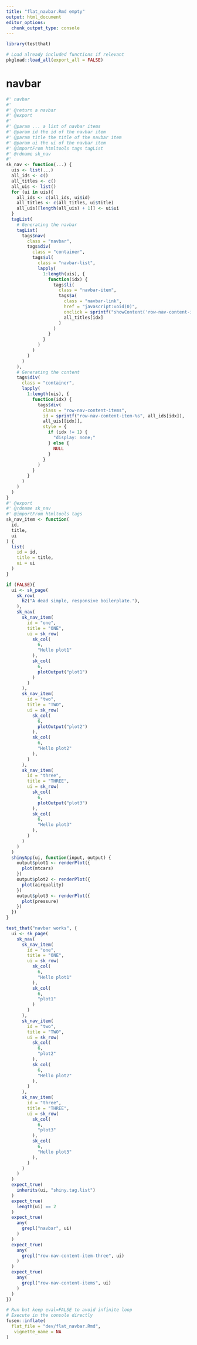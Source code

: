 ```yaml
---
title: "flat_navbar.Rmd empty"
output: html_document
editor_options:
  chunk_output_type: console
---
```


```r
library(testthat)
```

```r
# Load already included functions if relevant
pkgload::load_all(export_all = FALSE)
```

# navbar

```r
#' navbar
#'
#' @return a navbar
#' @export
#'
#' @param ... a list of navbar items
#' @param id the id of the navbar item
#' @param title the title of the navbar item
#' @param ui the ui of the navbar item
#' @importFrom htmltools tags tagList
#' @rdname sk_nav
#'
sk_nav <- function(...) {
  uis <- list(...)
  all_ids <- c()
  all_titles <- c()
  all_uis <- list()
  for (ui in uis){
    all_ids <- c(all_ids, ui$id)
    all_titles <- c(all_titles, ui$title)
    all_uis[[length(all_uis) + 1]] <- ui$ui
  }
  tagList(
    # Generating the navbar
    tagList(
      tags$nav(
        class = "navbar",
        tags$div(
          class = "container",
          tags$ul(
            class = "navbar-list",
            lapply(
              1:length(uis), {
                function(idx) {
                  tags$li(
                    class = "navbar-item",
                    tags$a(
                      class = "navbar-link",
                      href = "javascript:void(0)",
                      onclick = sprintf("showContent('row-nav-content-item-%s', that = this)", all_ids[idx]),
                      all_titles[idx]
                    )
                  )
                }
              }
            )
          )
        )
      )
    ),
    # Generating the content
    tags$div(
      class = "container",
      lapply(
        1:length(uis), {
          function(idx) {
            tags$div(
              class = "row-nav-content-items",
              id = sprintf("row-nav-content-item-%s", all_ids[idx]),
              all_uis[[idx]],
              style = {
                if (idx != 1) {
                  "display: none;"
                } else {
                  NULL
                }
              }
            )
          }
        }
      )
    )
  )
}
#' @export
#' @rdname sk_nav
#' @importFrom htmltools tags
sk_nav_item <- function(
  id,
  title,
  ui
) {
  list(
    id = id,
    title = title,
    ui = ui
  )
}

```

```r
if (FALSE){
  ui <- sk_page(
    sk_row(
      h2("A dead simple, responsive boilerplate."),
    ),
    sk_nav(
      sk_nav_item(
        id = "one",
        title = "ONE",
        ui = sk_row(
          sk_col(
            6,
            "Hello plot1"
          ),
          sk_col(
            6,
            plotOutput("plot1")
          )
        )
      ),
      sk_nav_item(
        id = "two",
        title = "TWO",
        ui = sk_row(
          sk_col(
            6,
            plotOutput("plot2")
          ),
          sk_col(
            6,
            "Hello plot2"
          ),
        )
      ),
      sk_nav_item(
        id = "three",
        title = "THREE",
        ui = sk_row(
          sk_col(
            6,
            plotOutput("plot3")
          ),
          sk_col(
            6,
            "Hello plot3"
          ),
        )
      )
    )
  )
  shinyApp(ui, function(input, output) {
    output$plot1 <- renderPlot({
      plot(mtcars)
    })
    output$plot2 <- renderPlot({
      plot(airquality)
    })
    output$plot3 <- renderPlot({
      plot(pressure)
    })
  })
}
```

```r
test_that("navbar works", {
  ui <- sk_page(
    sk_nav(
      sk_nav_item(
        id = "one",
        title = "ONE",
        ui = sk_row(
          sk_col(
            6,
            "Hello plot1"
          ),
          sk_col(
            6,
            "plot1"
          )
        )
      ),
      sk_nav_item(
        id = "two",
        title = "TWO",
        ui = sk_row(
          sk_col(
            6,
            "plot2"
          ),
          sk_col(
            6,
            "Hello plot2"
          ),
        )
      ),
      sk_nav_item(
        id = "three",
        title = "THREE",
        ui = sk_row(
          sk_col(
            6,
            "plot3"
          ),
          sk_col(
            6,
            "Hello plot3"
          ),
        )
      )
    )
  )
  expect_true(
    inherits(ui, "shiny.tag.list")
  )
  expect_true(
    length(ui) == 2
  )
  expect_true(
    any(
      grepl("navbar", ui)
    )
  )
  expect_true(
    any(
      grepl("row-nav-content-item-three", ui)
    )
  )
  expect_true(
    any(
      grepl("row-nav-content-items", ui)
    )
  )
})
```


```r
# Run but keep eval=FALSE to avoid infinite loop
# Execute in the console directly
fusen::inflate(
  flat_file = "dev/flat_navbar.Rmd",
   vignette_name = NA
)
```

